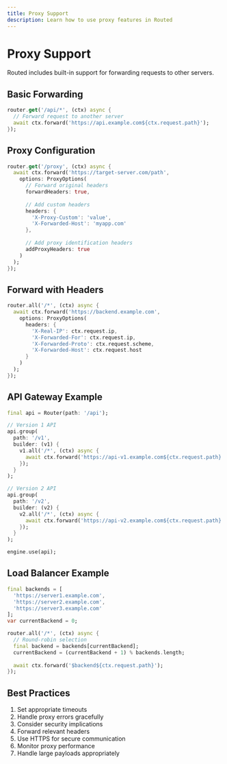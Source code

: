 ```yaml
---
title: Proxy Support
description: Learn how to use proxy features in Routed
---
```


# Proxy Support

Routed includes built-in support for forwarding requests to other servers.

## Basic Forwarding

```dart
router.get('/api/*', (ctx) async {
  // Forward request to another server
  await ctx.forward('https://api.example.com${ctx.request.path}');
});
```

## Proxy Configuration

```dart
router.get('/proxy', (ctx) async {
  await ctx.forward('https://target-server.com/path', 
    options: ProxyOptions(
      // Forward original headers
      forwardHeaders: true,
      
      // Add custom headers
      headers: {
        'X-Proxy-Custom': 'value',
        'X-Forwarded-Host': 'myapp.com'
      },
      
      // Add proxy identification headers
      addProxyHeaders: true
    )
  );
});
```

## Forward with Headers

```dart
router.all('/*', (ctx) async {
  await ctx.forward('https://backend.example.com', 
    options: ProxyOptions(
      headers: {
        'X-Real-IP': ctx.request.ip,
        'X-Forwarded-For': ctx.request.ip,
        'X-Forwarded-Proto': ctx.request.scheme,
        'X-Forwarded-Host': ctx.request.host
      }
    )
  );
});
```

## API Gateway Example

```dart
final api = Router(path: '/api');

// Version 1 API
api.group(
  path: '/v1',
  builder: (v1) {
    v1.all('/*', (ctx) async {
      await ctx.forward('https://api-v1.example.com${ctx.request.path}');
    });
  }
);

// Version 2 API
api.group(
  path: '/v2',
  builder: (v2) {
    v2.all('/*', (ctx) async {
      await ctx.forward('https://api-v2.example.com${ctx.request.path}');
    });
  }
);

engine.use(api);
```

## Load Balancer Example

```dart
final backends = [
  'https://server1.example.com',
  'https://server2.example.com',
  'https://server3.example.com'
];
var currentBackend = 0;

router.all('/*', (ctx) async {
  // Round-robin selection
  final backend = backends[currentBackend];
  currentBackend = (currentBackend + 1) % backends.length;
  
  await ctx.forward('$backend${ctx.request.path}');
});
```

## Best Practices

1. Set appropriate timeouts
2. Handle proxy errors gracefully
3. Consider security implications
4. Forward relevant headers
5. Use HTTPS for secure communication
6. Monitor proxy performance
7. Handle large payloads appropriately
